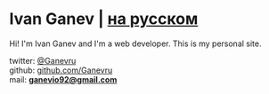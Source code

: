 <h1>Ivan Ganev | <a href="https://ru.ganev.ru/">на русском</a></h1>

Hi! I'm Ivan Ganev and I'm a web developer. This is my personal site.
  
twitter: [@Ganevru](https://twitter.com/Ganevru)  
github: [github.com/Ganevru](https://github.com/Ganevru)  
mail: **ganevio92@gmail.com**

<FeedSearch />
<Tags />
<FeedItems />
